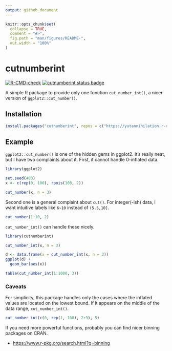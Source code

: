 ```yaml
---
output: github_document
---
```


<!-- README.md is generated from README.Rmd. Please edit that file -->

```r
knitr::opts_chunk$set(
  collapse = TRUE,
  comment = "#>",
  fig.path = "man/figures/README-",
  out.width = "100%"
)
```

# cutnumberint

<!-- badges: start -->
[![R-CMD-check](https://github.com/yutannihilation/cutnumberint/actions/workflows/R-CMD-check.yaml/badge.svg)](https://github.com/yutannihilation/cutnumberint/actions/workflows/R-CMD-check.yaml)
[![cutnumberint status badge](https://yutannihilation.r-universe.dev/badges/cutnumberint)](https://yutannihilation.r-universe.dev/cutnumberint)
<!-- badges: end -->

A simple R package to provide only one function `cut_number_int()`, a nicer version of `ggplot2::cut_number()`.

## Installation

``` r
install.packages("cutnumberint", repos = c("https://yutannihilation.r-universe.dev", "https://cloud.r-project.org"))
```

## Example

`ggplot2::cut_number()` is one of the hidden gems in ggplot2. It's really neat, but I have two complaints about it. First, it cannot handle 0-inflated data.

```r
library(ggplot2)

set.seed(403)
x <- c(rep(0, 100), rpois(100, 2))

cut_number(x, n = 3)
```


Second one is a general complaint about `cut()`. For integer(-ish) data, I want intuitive labels like `6~10` instead of `(5.5,10]`.

```r
cut_number(1:10, 2)
```

`cut_number_int()` can handle these nicely.

```r
library(cutnumberint)

cut_number_int(x, n = 3)
```

```r
d <- data.frame(x = cut_number_int(x, n = 3))
ggplot(d) +
  geom_bar(aes(x))
```

```r
table(cut_number_int(1:1000, 3))
```

### Caveats

For simplicity, this package handles only the cases where the inflated values are located on the lowest bound. If it appears on the middle of the data range, `cut_number_int()`.


```r
cut_number_int(c(0, rep(1, 100), 2:9), 5)
```

If you need more powerful functions, probably you can find nicer binning packages on CRAN.

* <https://www.r-pkg.org/search.html?q=binning>
